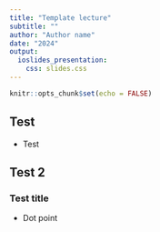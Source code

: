 ```yaml
---
title: "Template lecture"
subtitle: ""
author: "Author name"
date: "2024"
output:
  ioslides_presentation:
    css: slides.css
---
```


```r
knitr::opts_chunk$set(echo = FALSE)
```

## Test

* Test

## Test 2

### Test title 

* Dot point